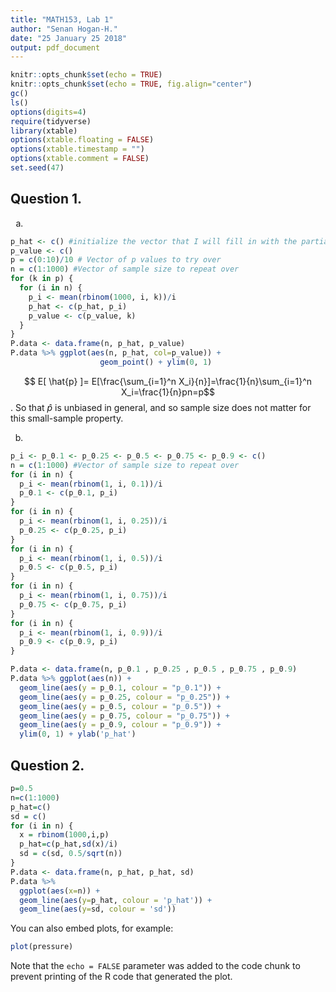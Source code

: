 ```yaml
---
title: "MATH153, Lab 1"
author: "Senan Hogan-H."
date: "25 January 25 2018"
output: pdf_document
---
```


```r
knitr::opts_chunk$set(echo = TRUE)
knitr::opts_chunk$set(echo = TRUE, fig.align="center")
gc()
ls()
options(digits=4)
require(tidyverse)
library(xtable)
options(xtable.floating = FALSE)
options(xtable.timestamp = "")
options(xtable.comment = FALSE)
set.seed(47)
```

## Question 1.

a.

```r
p_hat <- c() #initialize the vector that I will fill in with the partial sums
p_value <- c()
p = c(0:10)/10 # Vector of p values to try over
n = c(1:1000) #Vector of sample size to repeat over
for (k in p) {
  for (i in n) {
    p_i <- mean(rbinom(1000, i, k))/i
    p_hat <- c(p_hat, p_i)
    p_value <- c(p_value, k)
  }
}
P.data <- data.frame(n, p_hat, p_value)
P.data %>% ggplot(aes(n, p_hat, col=p_value)) +
                    geom_point() + ylim(0, 1)
```
$$ E[ \hat{p} ]= E[\frac{\sum_{i=1}^n X_i}{n}]=\frac{1}{n}\sum_{i=1}^n X_i=\frac{1}{n}pn=p$$.
So that $\hat{p}$ is unbiased in general, and so sample size does not matter for this small-sample property.

b. 
```r
p_i <- p_0.1 <- p_0.25 <- p_0.5 <- p_0.75 <- p_0.9 <- c() 
n = c(1:1000) #Vector of sample size to repeat over
for (i in n) {
  p_i <- mean(rbinom(1, i, 0.1))/i
  p_0.1 <- c(p_0.1, p_i)
}
for (i in n) {
  p_i <- mean(rbinom(1, i, 0.25))/i
  p_0.25 <- c(p_0.25, p_i)
}
for (i in n) {
  p_i <- mean(rbinom(1, i, 0.5))/i
  p_0.5 <- c(p_0.5, p_i)
}
for (i in n) {
  p_i <- mean(rbinom(1, i, 0.75))/i
  p_0.75 <- c(p_0.75, p_i)
}
for (i in n) {
  p_i <- mean(rbinom(1, i, 0.9))/i
  p_0.9 <- c(p_0.9, p_i)
}

P.data <- data.frame(n, p_0.1 , p_0.25 , p_0.5 , p_0.75 , p_0.9)
P.data %>% ggplot(aes(n)) +
  geom_line(aes(y = p_0.1, colour = "p_0.1")) +
  geom_line(aes(y = p_0.25, colour = "p_0.25")) +
  geom_line(aes(y = p_0.5, colour = "p_0.5")) +
  geom_line(aes(y = p_0.75, colour = "p_0.75")) +
  geom_line(aes(y = p_0.9, colour = "p_0.9")) +
  ylim(0, 1) + ylab('p_hat')
```


## Question 2.
```r
p=0.5
n=c(1:1000)
p_hat=c()
sd = c()
for (i in n) {
  x = rbinom(1000,i,p)
  p_hat=c(p_hat,sd(x)/i)
  sd = c(sd, 0.5/sqrt(n))
}
P.data <- data.frame(n, p_hat, p_hat, sd)
P.data %>% 
  ggplot(aes(x=n)) +  
  geom_line(aes(y=p_hat, colour = 'p_hat')) + 
  geom_line(aes(y=sd, colour = 'sd'))
```

You can also embed plots, for example:

```r
plot(pressure)
```

Note that the `echo = FALSE` parameter was added to the code chunk to prevent printing of the R code that generated the plot.
